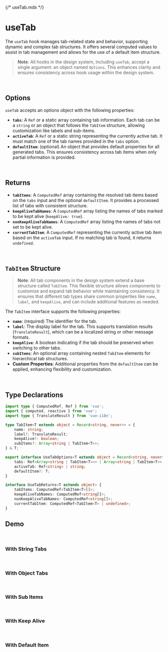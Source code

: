 {/* useTab.mdx */}



<Meta of={useTabStories}/>


# useTab

The `useTab` hook manages tab-related state and behavior, supporting dynamic and complex tab structures. It offers several computed values to assist in tab management and allows for the use of a default item structure.

> **Note**: All hooks in the design system, including `useTab`, accept a single argument: an object named `Options`. This enhances clarity and ensures consistency across hook usage within the design system.

<br/>

## Options

`useTab` accepts an options object with the following properties:

- **`tabs`**: A `Ref` or a static array containing tab information. Each tab can be a `string` or an object that follows the `TabItem` structure, allowing customization like labels and sub-items.
- **`activeTab`**: A `Ref` or a static string representing the currently active tab. It must match one of the tab names provided in the `tabs` option.
- **`defaultItem`**: (optional) An object that provides default properties for all generated tabs. This ensures consistency across tab items when only partial information is provided.

<br/>

## Returns

- **`tabItems`**: A `ComputedRef` array containing the resolved tab items based on the `tabs` input and the optional `defaultItem`. It provides a processed list of tabs with consistent structure.
- **`keepAliveTabNames`**: A `ComputedRef` array listing the names of tabs marked to be kept alive (`keepAlive: true`).
- **`nonKeepAliveTabNames`**: A `ComputedRef` array listing the names of tabs not set to be kept alive.
- **`currentTabItem`**: A `ComputedRef` representing the currently active tab item based on the `activeTab` input. If no matching tab is found, it returns `undefined`.

<br/>

## `TabItem` Structure

> **Note**: All tab components in the design system extend a base structure called `TabItem`. This flexible structure allows components to customize and expand tab behavior while maintaining consistency. It ensures that different tab types share common properties like `name`, `label`, and `keepAlive`, and can include additional features as needed.

The `TabItem` interface supports the following properties:

- **`name`**: (required) The identifier for the tab.
- **`label`**: The display label for the tab. This supports translation results (`TranslateResult`), which can be a localized string or other message formats.
- **`keepAlive`**: A boolean indicating if the tab should be preserved when switching to other tabs.
- **`subItems`**: An optional array containing nested `TabItem` elements for hierarchical tab structures.
- **Custom Properties**: Additional properties from the `defaultItem` can be applied, enhancing flexibility and customization.

<br/>

## Type Declarations

```typescript
import type { ComputedRef, Ref } from 'vue';
import { computed, reactive } from 'vue';
import type { TranslateResult } from 'vue-i18n';

type TabItem<T extends object = Record<string, never>> = {
    name: string;
    label?: TranslateResult;
    keepAlive?: boolean;
    subItems?: Array<string | TabItem<T>>;
} & T;

export interface UseTabOptions<T extends object = Record<string, never>> {
    tabs: Ref<Array<string | TabItem<T>>> | Array<string | TabItem<T>>;
    activeTab: Ref<string> | string;
    defaultItem?: T;
}

interface UseTabReturns<T extends object> {
    tabItems: ComputedRef<TabItem<T>[]>;
    keepAliveTabNames: ComputedRef<string[]>;
    nonKeepAliveTabNames: ComputedRef<string[]>;
    currentTabItem: ComputedRef<TabItem<T> | undefined>;
}
```

## Demo
<br/>

### With String Tabs
<Canvas of={useTabStories.WithStringTabs}/>
<br/>

### With Object Tabs
<Canvas of={useTabStories.WithObjectTabs}/>
<br/>

### With Sub Items
<Canvas of={useTabStories.WithSubItems}/>
<br/>

### With Keep Alive
<Canvas of={useTabStories.WithKeepAlive}/>
<br/>

### With Default Item
<Canvas of={useTabStories.WithDefaultItem}/>
<br/>
